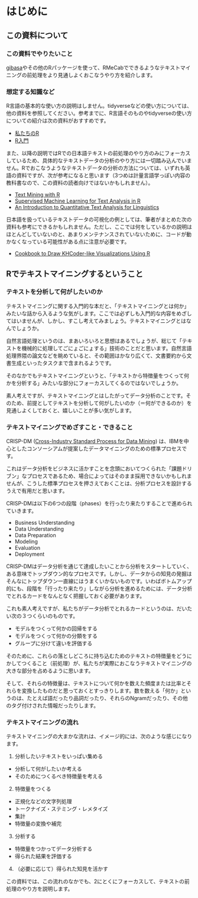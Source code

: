 # はじめに {#about .unnumbered}

## この資料について

### この資料でやりたいこと

[gibasa](https://github.com/paithiov909/gibasa)やその他のRパッケージを使って、RMeCabでできるようなテキストマイニングの前処理をより見通しよくおこなうやり方を紹介します。

### 想定する知識など

R言語の基本的な使い方の説明はしません。tidyverseなどの使い方については、他の資料を参照してください。参考までに、R言語そのものやtidyverseの使い方についての紹介は次の資料がおすすめです。

- [私たちのR](https://www.jaysong.net/RBook/)
- [R入門](https://sb8001at-oss.github.io/Rnyuumon.io/)

また、以降の説明ではRでの日本語テキストの前処理のやり方のみにフォーカスしているため、具体的なテキストデータの分析のやり方には一切踏み込んでいません。Rでおこなうようなテキストデータの分析の方法については、いずれも英語の資料ですが、次が参考になると思います（3つめは計量言語学っぽい内容の教科書なので、この資料の読者向けではないかもしれません）。

- [Text Mining with R](https://www.tidytextmining.com/)
- [Supervised Machine Learning for Text Analysis in R](https://smltar.com/)
- [An Introduction to Quantitative Text Analysis for Linguistics](https://qtalr.com/book/)

日本語を扱っているテキストデータの可視化の例としては、筆者がまとめた次の資料も参考にできるかもしれません。ただし、ここでは何をしているかの説明はほとんどしていないのと、あまりメンテナンスされていないために、コードが動かなくなっている可能性がある点に注意が必要です。

- [Cookbook to Draw KHCoder-like Visualizations Using R](https://paithiov909.github.io/textvis-recipes/)

## Rでテキストマイニングするということ

### テキストを分析して何がしたいのか

テキストマイニングに関する入門的な本だと、「テキストマイニングとは何か」みたいな話から入るような気がします。ここでは必ずしも入門的な内容をめざしてはいませんが、しかし、すこし考えてみましょう。テキストマイニングとはなんでしょうか。

自然言語処理というのは、まあいろいろと思想はあるでしょうが、総じて「テキストを機械的に処理してごにょごにょする」技術のことだと思います。自然言語処理界隈の論文などを眺めていると、その範囲はかなり広くて、文書要約から文書生成といったタスクまで含まれるようです。

そのなかでもテキストマイニングというと、「テキストから特徴量をつくって何かを分析する」みたいな部分にフォーカスしてくるのではないでしょうか。

素人考えですが、テキストマイニングとはしたがってデータ分析のことです。そのため、前提としてテキストを分析して何がしたいのか（＝何ができるのか）を見通しよくしておくと、嬉しいことが多い気がします。

### テキストマイニングでめざすこと・できること

CRISP-DM ([Cross-Industry Standard Process for Data Mining](https://en.wikipedia.org/wiki/Cross-industry_standard_process_for_data_mining)) は、IBMを中心としたコンソーシアムが提案したデータマイニングのための標準プロセスです。

これはデータ分析をビジネスに活かすことを念頭においてつくられた「課題ドリブン」なプロセスであるため、場合によってはそのまま採用できないかもしれませんが、こうした標準プロセスを押さえておくことは、分析プロセスを設計するうえで有用だと思います。

CRISP-DMは以下の6つの段階（phases）を行ったり来たりすることで進められていきます。

- Business Understanding
- Data Understanding
- Data Preparation
- Modeling
- Evaluation
- Deployment

CRISP-DMはデータ分析を通じて達成したいことから分析をスタートしていく、ある意味でトップダウン的なプロセスです。しかし、データからの知見の発掘はそんなにトップダウン一直線にはうまくいかないものです。いわばボトムアップ的にも、段階を「行ったり来たり」しながら分析を進めるためには、データ分析でとれるカードをなんとなく把握しておく必要があります。

これも素人考えですが、私たちがデータ分析でとれるカードというのは、だいたい次の３つくらいのものです。

- モデルをつくって何かの回帰をする
- モデルをつくって何かの分類をする
- グループに分けて違いを評価する

そのために、これらの落としどころに持ち込むためのテキストの特徴量をどうにかしてつくること（前処理）が、私たちが実際におこなうテキストマイニングの大きな部分を占めるように思います。

そして、それらの特徴量は、テキストについて何かを数えた頻度または比率とそれらを変換したものだと思っておくとすっきりします。数を数える「何か」というのは、たとえば語だったり品詞だったり、それらのNgramだったり、その他のタグ付けされた情報だったりします。

### テキストマイニングの流れ

テキストマイニングの大まかな流れは、イメージ的には、次のような感じになります。

1. 分析したいテキストをいっぱい集める

- 分析して何がしたいか考える
- そのためにつくるべき特徴量を考える

2. 特徴量をつくる

- 正規化などの文字列処理
- トークナイズ・ステミング・レメタイズ
- 集計
- 特徴量の変換や補完

3. 分析する

- 特徴量をつかってデータ分析する
- 得られた結果を評価する

4. （必要に応じて）得られた知見を活かす

この資料では、この流れのなかでも、2にとくにフォーカスして、テキストの前処理のやり方を説明します。
